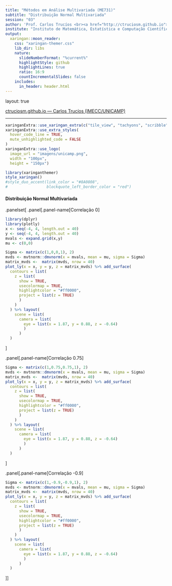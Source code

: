 ```yaml
---
title: "Métodos em Análise Multivariada (ME731)"
subtitle: "Distribuição Normal Multivariada"
session: "03"
author: 'Prof. Carlos Trucíos <br><a href="http://ctruciosm.github.io"> <i class="fa fa-desktop fa-fw"></i>&nbsp; ctruciosm.github.io</a><br> <a href="mailto:ctrucios@unicamp.br"><i class="fa fa-paper-plane fa-fw"></i>&nbsp; ctrucios@unicamp.br</a><br>'
institute: "Instituto de Matemática, Estatística e Computação Científica, </br> Universidade Estadual de Campinas"
output:
  xaringan::moon_reader:
    css: "xaringan-themer.css"
    lib_dir: libs
    nature:
      slideNumberFormat: "%current%"
      highlightStyle: github
      highlightLines: true
      ratio: 16:9
      countIncrementalSlides: false
    includes:
      in_header: header.html
---
```

layout: true

<a class="footer-link" href="http://ctruciosm.github.io">ctruciosm.github.io &mdash; Carlos Trucíos (IMECC/UNICAMP)</a>


<style type="text/css">
.remark-slide-content {
    font-size: 26px;
    padding: 1em 3.5em 1em 3.5em;
}
</style>


---


```r
xaringanExtra::use_xaringan_extra(c("tile_view", "tachyons", "scribble", "panelset", "freezeframe", "clipboard"))
xaringanExtra::use_extra_styles(
  hover_code_line = TRUE,         
  mute_unhighlighted_code = FALSE
)
xaringanExtra::use_logo(
  image_url = "imagens/unicamp.png",
  width = "100px",
  height = "150px")
```


```r
library(xaringanthemer)
style_xaringan()
#style_duo_accent(link_color = "#8A0808",
#                 blockquote_left_border_color = "red")
```




#### Distribuição Normal Multivariada


.panelset[
.panel[.panel-name[Correlação 0]

```r
library(dplyr)
library(plotly)
x <- seq(-4, 4, length.out = 40)
y <- seq(-4, 4, length.out = 40)
mvals <- expand.grid(x,y)
mu <- c(0,0)

Sigma <- matrix(c(1,0,0,1), 2)
mvds <- mvtnorm::dmvnorm(x = mvals, mean = mu, sigma = Sigma)
matrix_mvds <-  matrix(mvds, nrow = 40)
plot_ly(x = x, y = y, z = matrix_mvds) %>% add_surface(
  contours = list(
    z = list(
      show = TRUE,
      usecolormap = TRUE,
      highlightcolor = "#ff0000",
      project = list(z = TRUE)
      )
    )
  ) %>% layout(
    scene = list(
      camera = list(
        eye = list(x = 1.87, y = 0.88, z = -0.64)
        )
      )
  )
```

]

.panel[.panel-name[Correlação 0.75]

```r
Sigma <- matrix(c(1,0.75,0.75,1), 2)
mvds <- mvtnorm::dmvnorm(x = mvals, mean = mu, sigma = Sigma)
matrix_mvds <-  matrix(mvds, nrow = 40)
plot_ly(x = x, y = y, z = matrix_mvds) %>% add_surface(
  contours = list(
    z = list(
      show = TRUE,
      usecolormap = TRUE,
      highlightcolor = "#ff0000",
      project = list(z = TRUE)
      )
    )
  ) %>% layout(
    scene = list(
      camera = list(
        eye = list(x = 1.87, y = 0.88, z = -0.64)
        )
      )
  )
```

]

.panel[.panel-name[Correlação -0.9]

```r
Sigma <- matrix(c(1,-0.9,-0.9,1), 2)
mvds <- mvtnorm::dmvnorm(x = mvals, mean = mu, sigma = Sigma)
matrix_mvds <-  matrix(mvds, nrow = 40)
plot_ly(x = x, y = y, z = matrix_mvds) %>% add_surface(
  contours = list(
    z = list(
      show = TRUE,
      usecolormap = TRUE,
      highlightcolor = "#ff0000",
      project = list(z = TRUE)
      )
    )
  ) %>% layout(
    scene = list(
      camera = list(
        eye = list(x = 1.87, y = 0.88, z = -0.64)
        )
      )
  )
```
]]


